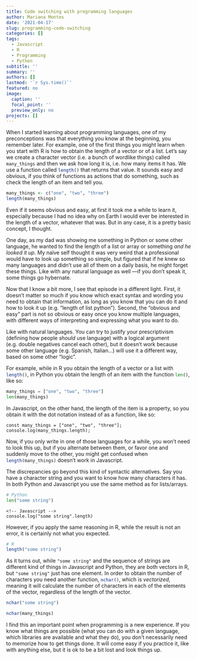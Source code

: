 ```yaml
---
title: Code switching with programming languages
author: Mariana Montes
date: '2021-04-17'
slug: programming-code-switching
categories: []
tags:
  - Javascript
  - R
  - Programming
  - Python
subtitle: ''
summary: ''
authors: []
lastmod: '`r Sys.time()`'
featured: no
image:
  caption: ''
  focal_point: ''
  preview_only: no
projects: []
---
```


<!-- When I first started learning a programming language (`r icons::fontawesome("r-project")`)[^logo], I had some preconceptions of what it entailed that experience has changed. I tried to absorbe a lot of new concepts: general programming notions, things specific to R, and even statistical terminology, and got frustrated by how they just wouldn't stick. Since my first R incursion about 7 or 8 years ago, I've learned a lot about R and other programming languages and, most interestingly, about how learning works for me outside a class environment. -->

<!-- Some of the main points I've learned are: -->

<!-- - I need to understand how to apply my new skill to my own needs in order to actually learn it, -->

<!-- - For which I need to figure out my own needs and possibilities, and -->

<!-- - Remembering *how* to do things is not as important as knowing *what* you can use the skill *for* -->

<!-- # Broad skills for narrow goals -->

<!-- R is very broad and can be used in different fields. Ok, you can say that it is tailored for data science, but that doesn't really narrow it down so much. Data science is huge and varied, and linguistics is not a very noticeable portion of it. -->

<!-- I didn't learn R in a school or university class. I joined a research team at the end of my second year at university, my supervisor suggested using a corpus for research (unaware of how hard I would embrace it), my father talked to another, unrelated professor about me and she said: "Tell her to learn R". That was all I got to start with. I tried to follow some courses online, but your basic R course is not going to tell you how to do corpus linguistics with it. I somehow came across Stefan Gries's [*Statistics for Linguistics with R*](http://www.stgries.info/research/sflwr/sflwr.html), but at some point it started talking about $\chi^2$ and I decided to stop and learn the statistics first. It took me so long to get to that topic in a statistics handbook (with no linguistic examples) ---and it made no sense, the way the statistic was used was completely different[^lingstat]--- that I never went back to that book. Maybe I was not there yet. -->

<!-- [^logo]: I had actually learned with Logo as a kid, but then completely forgotten it for more than a decade, and you can program in Excel, but I didn't do that much of that either. -->

<!-- [^lingstat]: I distinctly remember trying to figure it out with my mother: she definitely knows statistics but was not familiar with the linguistic applications, and I more or less understood what the linguists tried to do but could not connect it to what little I understood of statistics. -->

<!-- A couple of years ago, already more proficient with R, statistics and even Python, I found Natalia Levshina's [How to do Linguistics with R](http://www.natalialevshina.com/publications.html), which explains the statistics, how to apply them with R and how they are relevant in linguistics (not necessarily corpus linguistics). It is my reference book, always on my desk. -->

<!-- It was quite hard, at the beginning, but the challenge was not so much the content itself as the fact that I had no idea how to apply it to what I needed. I didn't even know what I needed it for. Was R going to *read* my corpus? Was it going to sort concordances? I had a list of sentences that I needed to classify based on whether Spanish *calor* 'heat' was used metaphorically or literally ---what did that have to do with vectors and taking the mean of `c(1, 2, 4, 6, 3)`{.r}? -->

<!-- In the end, I used it in my master thesis to calculate proportions. I don't really remember how I opened my files, but I certainly didn't know how to save my analysis later (or even that I could). I just ran something like `prop.table(table(data$metaphor, data$lemma))`{.r} and transcribed the results on my Word file. I only worked interactively in the console. No scripts, no project files (I think I even looked up `table()` every week or so). I cringe at these memories, but well, I didn't know any better. I didn't know what I could use R for *that matched what I needed*. -->

<!-- But at the same time, sometimes you don't even know what you need because you don't know that it exists, that it is even possible. You need to learn some basics of what the skill can give you access to ---what you can ask of it--- in order to identify those needs as problems that *can* be solved. -->

<!-- # What that this skill make possible? -->

<!-- I don't know how feasible this is, but sometimes it is worth the trouble to register and archive broad knowledge that doesn't seem very useful at the moment. I now do it actively, but my first realization of this was with the Python library [Beautiful Soup](https://www.crummy.com/software/BeautifulSoup/bs4/doc/). -->

<!-- Of course, the first time I heard about `Beautiful Soup` I could only try to imagine what a beautiful soup was supposed to look and taste like. It was suprisingly hard to get past that thought. -->

<!-- It was at the beginning of 2016, I think, and my dad was trying to help me extract online newspaper articles to create a small corpus for my research. He knew Python, I didn't, so I just sat there next to him watching him write stuff that I could simply not make sense of, and somehow that page of gibberish meant that the text I saw up online ended up in my computer, all organized with the parts of the article and metadata. -->

<!-- Naturally (for him), he wouldn't let me be a passive observer. I didn't think a programming language needed to be part of my toolkit, but he knew better and his teaching passion is irresistible. He gave me my first crash course in Python, during which I could make some connections with R ("hey, I know what a for loop is... kinda!"). And he explained his Python script to me, of which I only remember "Beautiful Soup". -->

<!-- It might seem a waste of time to drill someone on a subject that they totally don't understand. He also told me five hundred times how to pull from git, and that I had to run tests, and to check the log for issues with the code, and I simply couldn't see the point of all that. But it stuck, there in the back of my mind, and never left. That meant that the next time I heard or read about it, it would be my second time, I would have *two* voices inside my head repeating the same thing. *I understand now, dad*. -->

<!-- Going back to `Beautiful Soup`, it got stuck in my head somewhere in 2016 as the only bright spot in my first incursion to Python. I took online courses later to reinforce the basics, but that didn't come up again. Until two years later, when I was trying to read XML files from a corpus, with my own Python script. I knew how to open files now ---actually, I was still extatic from my first time *needing* to open a file from Python and succeeding! But XML files have structure, they are hierarchical, and just reading it as raw text will mix your actual content with metadata. You could try to extract it with [regular expressions](https://www.regular-expressions.info/) but `Beautiful Soup` just does the job. -->

<!-- Now, I didn't know what a Python library was or what you would need one for. I didn't know that `Beautiful Soup` was a Python library. I didn't even know the terms to express what I needed (to parse an XML file). But somewhere in my mind the concept of parsing an HTML file (which is similar to XML and for me, back then, pretty much the same) was tied to a mysterious beautiful soup, so I googled that, and it made my life much easier. -->

<!-- After that, I started appreciating my "background knowledge" much more. Sometimes the usefulness of a tool will not become clear until you need it, but at least knowing that it exists can save the day once your needs match what they offer. I started reading (almost skimming) reference books like [R for Data Science](https://r4ds.had.co.nz/), [How to do Linguistics with R](http://www.natalialevshina.com/publications.html), [R Markdown: The definitive guide](https://bookdown.org/yihui/rmarkdown/) and [R packages](https://r-pkgs.org/) when I thought I was ready for them, even though I couldn't immediately map them to my current needs, but just to have a notion of what they could offer me and where to look it up. These particular books are not too heavy to read: they take you by the hand through different topics, with concrete examples and insightful tips. If there is any chance you might use R for Data Science, in particular for Linguistics, write R Markdown and write tons of R code, respectively, they are absolutely worth it. You might not remember from a first, quick read, *how* to filter a dataframe by column values, to model syntactic alternations, to make lists in Pandoc or to add a test for your code (respectively) but you will probably remember *that* you can do that and where to look it up. -->

<!-- # The how and the what -->

When I started learning about programming languages, one of my preconceptions was that everything you know at the beginning, you remember later.
For example, one of the first things you might learn when you start with R is how to obtain the length of a vector or of a list. Let's say we create a character vector (i.e. a bunch of wordlike things) called `many_things`{.r} and then we ask how long it is, i.e. how many items it has. We use a function called `length()`{.r} that returns that value. It sounds easy and obvious, if you think of functions as actions that do something, such as check the length of an item and tell you.

```r
many_things <- c("one", "two", "three")
length(many_things)
```

Even if it seems obvious and easy, at first it took me a while to learn it, especially because I had no idea why on Earth I would ever be interested in the length of a vector, whatever that was. But in any case, it is a pretty basic concept, I thought.

One day, as my dad was showing me something in Python or some other language, he wanted to find the length of a list or array or something *and he looked it up*. My naïve self thought it was very weird that a professional would have to look up something so simple, but figured that if he knew so many languages and didn't use all of them on a daily basis, he might forget these things. Like with any natural language as well ---if you don't speak it, some things go hybernate.

Now that I know a bit more, I see that episode in a different light. First, it doesn't matter so much if you know which exact syntax and wording you need to obtain that information, as long as you know that you can do it and how to look it up (e.g. "length of list python"). Second, the "obvious and easy" part is not so obvious or easy once you know multiple languages, with different ways of interpreting and expressing what you want to do.

Like with natural languages. You can try to justify your prescriptivism (defining how people *should* use language) with a logical argument (e.g. double negatives cancel each other), but it doesn't work because some other language (e.g. Spanish, Italian...) will use it a different way, based on some other "logic".

For example, while in R you obtain the length of a vector or a list with `length()`{.r}, in Python you obtain the length of an item with the function `len()`{.python}, like so:

```python
many_things = ["one", "two", "three"]
len(many_things)
```

In Javascript, on the other hand, the length of the item is a property, so you obtain it with the dot notation instead of as a function, like so:

```node
const many_things = ["one", "two", "three"];
console.log(many_things.length);
```

Now, if you only write in one of those languages for a while, you won't need to look this up, but if you alternate between them, or favor one and suddenly move to the other, you might get confused when `length(many_things)`{.js} doesn't work in Javascript.

The discrepancies go beyond this kind of syntactic alternatives. Say you have a character string and you want to know how many characters it has. In both Python and Javascript you use the same method as for lists/arrays.

```python
# Python
len("some string")
```

```node
<!-- Javascript -->
console.log("some string".length)
```

However, if you apply the same reasoning in R, while the result is not an error, it is certainly not what you expected.

```r
# R
length("some string")
```

As it turns out, while `"some string"` and the sequence of strings are different kind of things in Javascript and Python, they are both vectors in R, but `"some string"` just has one element. In order to obtain the number of characters you need another function, `nchar()`{.r}, which is *vectorized*, meaning it will calculate the number of characters in each of the elements of the vector, regardless of the length of the vector.

```r
nchar("some string")
```

```r
nchar(many_things)
```

I find this an important point when programming is a new experience. If you know what things are possible (what you can do with a given language, which libraries are available and what they do), you don't necessarily need to memorize how to get things done. It will come easy if you practice it, like with anything else, but it is ok to be a bit lost and look things up.
<!-- [Stack Overflow post](https://stackoverflow.com/questions/58577684/show-javascript-results-in-r-markdown-knitr-ouput) -->


